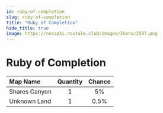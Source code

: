 ```yaml
---
id: ruby-of-completion
slug: ruby-of-completion
title: "Ruby of Completion"
hide_title: true
image: https://nosapki.nostale.club/images/Ikona/2597.png
---
```



# <ItemIcon iconId="2597" height="32"/> Ruby of Completion
|Map Name|Quantity|Chance|
|:--|:-:|:-:|
|Shares Canyon|1|5%|
|Unknown Land|1|0.5%|

